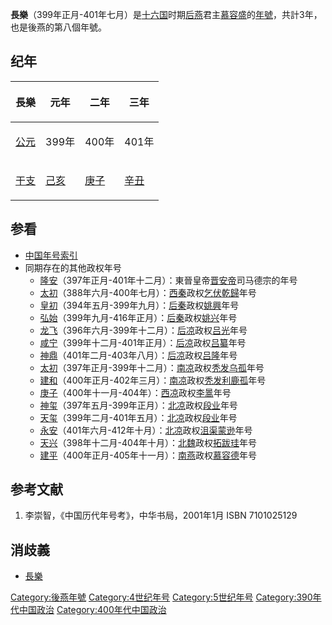 {{Eranamebox|年号=長樂
|起讫时间= 399年正月-401年七月
|政权= 後燕
|帝王= 中宗昭武帝慕容盛
|历时= 3年
|timeline= <timeline>
ImageSize  = width:200 height:50
PlotArea   = width:180 height:30 left:10 bottom:20
TimeAxis   = orientation:horizontal
DateFormat = yyyy
Period     = from:304 till:439
AlignBars  = early
ScaleMajor = increment:80 start:304
Colors =
  id:canvas value:rgb(1,1,0.85)
BackgroundColors = canvas:canvas
PlotData =
  width:15 color:black
  bar:era from:start till:end
  bar:era from:384 till:407 color:red 
  bar:era from:398 till:401 color:green 
  bar:era from:399 till:401 color:blue 
</timeline>
|说明= <span style="color: blue">長樂</span>在'''十六國'''、<span style="color: red">後燕</span>和<span style="color: green">	慕容盛</span>时期的位置。 
}}

'''長樂'''（399年正月-401年七月）是[[十六国|十六国]]时期[[后燕|后燕]]君主[[慕容盛|慕容盛]]的[[年號|年號]]，共計3年，也是後燕的第八個年號。

==纪年==
{| class="wikitable" 
|-
!長樂!!元年!!二年!!三年
|-
![[公元纪年|公元]]
|399年||400年||401年
|-
![[干支纪年|干支]]
|[[己亥|己亥]]||[[庚子|庚子]]||[[辛丑|辛丑]]
|}

==参看==
*[[中国年号索引|中国年号索引]]
*同期存在的其他政权年号
**[[隆安_(年号)|隆安]]（397年正月-401年十二月）：東晉皇帝[[晋安帝|晋安帝]]司马德宗的年号
**[[太初_(乞伏乾歸)|太初]]（388年六月-400年七月）：[[西秦|西秦]]政权[[乞伏乾歸|乞伏乾歸]]年号
**[[皇初|皇初]]（394年五月-399年九月）：[[后秦|后秦]]政权[[姚興|姚興]]年号
**[[弘始|弘始]]（399年九月-416年正月）：[[后秦|后秦]]政权[[姚兴|姚兴]]年号
**[[龙飞_(后凉)|龙飞]]（396年六月-399年十二月）：[[后凉|后凉]]政权[[吕光|吕光]]年号
**[[咸宁_(后凉)|咸宁]]（399年十二月-401年正月）：[[后凉|后凉]]政权[[吕纂|吕纂]]年号
**[[神鼎|神鼎]]（401年二月-403年八月）：[[后凉|后凉]]政权[[吕隆|吕隆]]年号
**[[太初_(南凉)|太初]]（397年正月-399年十二月）：[[南凉|南凉]]政权[[秃发乌孤|秃发乌孤]]年号
**[[建和_(南凉)|建和]]（400年正月-402年三月）：[[南凉|南凉]]政权[[秃发利鹿孤|秃发利鹿孤]]年号
**[[庚子_(西涼)|庚子]]（400年十一月-404年）：[[西凉|西凉]]政权[[李暠|李暠]]年号
**[[神玺|神玺]]（397年五月-399年正月）：[[北凉|北凉]]政权[[段业|段业]]年号
**[[天玺_(北凉)|天玺]]（399年二月-401年五月）：[[北凉|北凉]]政权[[段业|段业]]年号
**[[永安_(北凉)|永安]]（401年六月-412年十月）：[[北凉|北凉]]政权[[沮渠蒙逊|沮渠蒙逊]]年号
**[[天兴_(北魏)|天兴]]（398年十二月-404年十月）：[[北魏|北魏]]政权[[拓跋珪|拓跋珪]]年号
**[[建平_(南燕)|建平]]（400年正月-405年十一月）：[[南燕_(十六國)|南燕]]政权[[慕容德|慕容德]]年号

==参考文献==
# 李崇智，《中国历代年号考》，中华书局，2001年1月 ISBN 7101025129

==消歧義==
* [[長樂|長樂]]

{{年号|[[建平_(慕容盛)|建平]]|[[中国年号索引|後燕年號]]|[[光始|光始]]}}
{{晉十六國年號}}
[[Category:後燕年號|Category:後燕年號]]
[[Category:4世纪年号|Category:4世纪年号]]
[[Category:5世纪年号|Category:5世纪年号]]
[[Category:390年代中国政治|Category:390年代中国政治]]
[[Category:400年代中国政治|Category:400年代中国政治]]